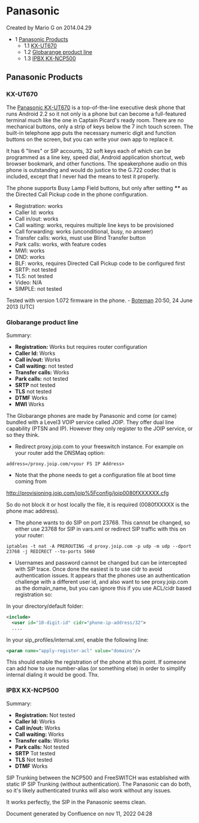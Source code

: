 
# Panasonic 

 Created by  Mario G on 2014.04.29

* 1 [Panasonic Products](#panasonic-products)  
   * 1.1 [KX-UT670](#kx-ut670)  
   * 1.2 [Globarange product line](#globarange-product-line)  
   * 1.3 [IPBX KX-NCP500](#ipbx-kx-ncp500)

## Panasonic Products

### KX-UT670

The [Panasonic KX-UT670](http://panasonic.net/pcc/products/sipphone/products/kx%5Fut670/index.html) is a top-of-the-line executive desk phone that runs Android 2.2 so it not only is a phone but can become a full-featured terminal much like the one in Captain Picard's ready room. There are no mechanical buttons, only a strip of keys below the 7 inch touch screen. The built-in telephone app puts the necessary numeric digit and function buttons on the screen, but you can write your own app to replace it.

It has 6 "lines" or SIP accounts, 32 soft keys each of which can be programmed as a line key, speed dial, Android application shortcut, web browser bookmark, and other functions. The speakerphone audio on this phone is outstanding and would do justice to the G.722 codec that is included, except that I never had the means to test it properly.

The phone supports Busy Lamp Field buttons, but only after setting **\*\*** as the Directed Call Pickup code in the phone configuration.

* Registration: works
* Caller Id: works
* Call in/out: works
* Call waiting: works, requires multiple line keys to be provisioned
* Call forwarding: works (unconditional, busy, no answer)
* Transfer calls: works, must use Blind Transfer button
* Park calls: works, with feature codes
* MWI: works
* DND: works
* BLF: works, requires Directed Call Pickup code to be configured first
* SRTP: not tested
* TLS: not tested
* Video: N/A
* SIMPLE: not tested

Tested with version 1.072 firmware in the phone. - [Boteman](https://wiki.freeswitch.org/wiki/User:Boteman "User:Boteman") 20:50, 24 June 2013 (UTC)

### Globarange product line

Summary:

* **Registration:** Works but requires router configuration
* **Caller Id:** Works
* **Call in/out:** Works
* **Call waiting:** not tested
* **Transfer calls:** Works
* **Park calls:** not tested
* **SRTP** not tested
* **TLS** not tested
* **DTMF** Works
* **MWI** Works

  
The Globarange phones are made by Panasonic and come (or came) bundled with a Level3 VOIP service called JOIP. They offer dual line capability (PTSN and IP). However they only register to the JOIP service, or so they think.

* Redirect proxy.joip.com to your freeswitch instance. For example on your router add the DNSMaq option:

`address=/proxy.joip.com/<your FS IP Address>`

* Note that the phone needs to get a configuration file at boot time coming from

<http://provisioning.joip.com/joip%5Fconfig/joip0080fXXXXXX.cfg>

So do not block it or host locally the file, it is required (0080fXXXXX is the phone mac address).

* The phone wants to do SIP on port 23768\. This cannot be changed, so either use 23768 for SIP in vars.xml or redirect SIP traffic with this on your router:

`iptables -t nat -A PREROUTING -d proxy.joip.com -p udp -m udp --dport 23768 -j REDIRECT --to-ports 5060`

* Usernames and password cannot be changed but can be intercepted with SIP trace. Once done the easiest is to use cidr to avoid authentication issues. It appears that the phones use an authentication challenge with a different user id, and also want to see proxy.joip.com as the domain\_name, but you can ignore this if you use ACL/cidr based registration so:

In your directory/default folder:

```xml
<include>
  <user id="10-digit-id" cidr="phone-ip-address/32">
  ....
```

In your sip\_profiles/internal.xml, enable the following line:

```xml
<param name="apply-register-acl" value="domains"/> 
```

This should enable the registration of the phone at this point. If someone can add how to use number-alias (or something else) in order to simplify internal dialing it would be good. Thx.

### IPBX KX-NCP500

Summary:

* **Registration:** Not tested
* **Caller Id:** Works
* **Call in/out:** Works
* **Call waiting:** Works
* **Transfer calls:** Works
* **Park calls:** Not tested
* **SRTP** Tot tested
* **TLS** Not tested
* **DTMF** Works

SIP Trunking between the NCP500 and FreeSWITCH was established with static IP SIP Trunking (without authentication). The Panasonic can do both, so it's likely authenticated trunks will also work without any issues.

It works perfectly, the SIP in the Panasonic seems clean.

Document generated by Confluence on nov 11, 2022 04:28
